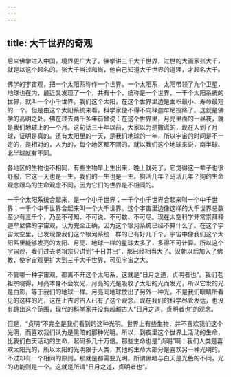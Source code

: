 ```yaml
---
---
---
```

title: 大千世界的奇观
---




后来佛学进入中国，境界更广大了。佛学讲三千大千世界，过世的大画家张大千，就是以这个起名的。张大千当过和尚，他自己知道大千世界的道理，才起名大千。

佛学的宇宙观，把一个太阳系称作一个世界。一个太阳系，太阳带领了九个卫星，地球也在内，最近又发现了一个，共有十个，统称是一个世界，一千个太阳系统的世界，就叫一个小千世界。我们这个太阳，在这个世界里边是面积最小、寿命最短的一个。但是由这个太阳系统来看，科学家便不得不向释迦牟尼投降了。这就是佛学的高明之处。佛在过去两千多年前曾说：在这个世界里，月亮里面的一昼夜，就是我们地球上的一个月。这句话三十年以前，大家以为是撒谎的，现在人到了月球，证明是真的。还有太阳里的一天，是我们地球的一年，所以宇宙的时间是不一定的，是相对的，人为的，每个地区都不同的。就以我们这个地球来说，南半球、北半球就有不同。

各地区的生物也不相同，有些生物早上生出来，晚上就死了，它觉得这一辈子也很舒服，它这一天也是一生。我们的一生也是一生。狗活几年？马活几年？狗的生命观念跟鸟的生命观念不同，因为它们的世界是不相同的。

一千个太阳系统合起来，是一个小千世界；一千个小千世界合起来叫一个中千世界；一千个中千世界合起来叫一个大千世界。这个宇宙里边像这样的大千世界总数至少有三千个，乃至不可知、不可说、不可数、不可尽。现在太空科学非常崇拜释迦牟尼佛的宇宙观，认为完全正确，因为这个银河系统已经不算什么了。在这个宇宙太空里，已发现像我们这个银河系统一样的已有好几千个。宇宙中像我们这个太阳系里能够发亮的太阳、月亮、地球一样的星球太多了，多得不可计算。所以这个宇宙观，我们过去老祖宗只讲到“十日并出”，那已经相当大了。汉朝以后加入了佛教，使宇宙观更扩大到三千大千世界，可见宇宙之大。

不管哪一种宇宙观，都离不开这个太阳系，这就是“日月之道，贞明者也”。我们老祖宗晓得，月亮本身不会发光，月亮的光是吸收了太阳的光而发光，所以它发的光是白影，等于我们的地球一样。月亮同地球放出了另外一种光，不是我们眼睛所看见的这样的光，这在上古时古人已有了这个观念。现在我们的科学尽管发达，也没有跳出这个范围，现代的科学家并没有超越古人“日月之道，贞明者也”的观念。

但是，“贞明”不完全是我们看到的这种光明。世界上有些生物，并不喜欢我们这个光明，而喜欢我们认为是黑暗的那种光明。所以，到夜里这个世界上活动的生命，比我们白天活动的生命，起码多几十万倍。那些生命也是“贞明”啊！我们人类是喜欢太阳光的，所以太阳的光明限于人类，其他的生命大部分是喜欢另一种光明的。不过却有一个相同的原则，那就是都需要光明。所谓黑暗与白天是光色的不同，光的功能则是一个。这就是所谓“日月之道，贞明者也”。